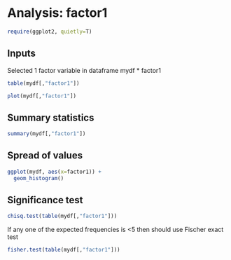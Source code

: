 # Analysis: factor1

```r
require(ggplot2, quietly=T)
```

## Inputs

Selected 1 factor variable in dataframe mydf
* factor1

```r
table(mydf[,"factor1"])
```


```r
plot(mydf[,"factor1"])
```

## Summary statistics

```r
summary(mydf[,"factor1"])
```

## Spread of values

```r
ggplot(mydf, aes(x=factor1)) +
  geom_histogram()
```

## Significance test

```r
chisq.test(table(mydf[,"factor1"]))
```

If any one of the expected frequencies is <5 then should use Fischer exact test

```r
fisher.test(table(mydf[,"factor1"]))
```

